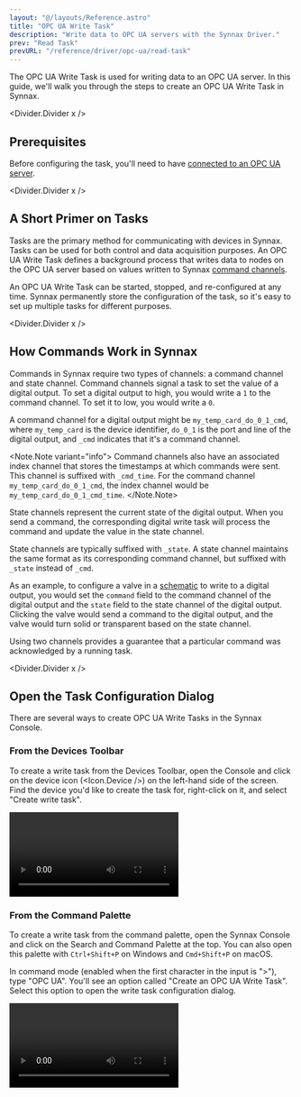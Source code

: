 ```yaml
---
layout: "@/layouts/Reference.astro"
title: "OPC UA Write Task"
description: "Write data to OPC UA servers with the Synnax Driver."
prev: "Read Task"
prevURL: "/reference/driver/opc-ua/read-task"
---
```



The OPC UA Write Task is used for writing data to an OPC UA server. In this guide, we'll
walk you through the steps to create an OPC UA Write Task in Synnax.

<Divider.Divider x />

## Prerequisites

Before configuring the task, you'll need to have
[connected to an OPC UA server](/reference/driver/opc-ua/connect-server).

<Divider.Divider x />

## A Short Primer on Tasks

Tasks are the primary method for communicating with devices in Synnax. Tasks can be used
for both control and data acquisition purposes. An OPC UA Write Task defines a
background process that writes data to nodes on the OPC UA server based on values
written to Synnax [command channels](#how-commands-work-in-synnax).

An OPC UA Write Task can be started, stopped, and re-configured at any time. Synnax
permanently store the configuration of the task, so it's easy to set up multiple tasks
for different purposes.

<Divider.Divider x />

## How Commands Work in Synnax

Commands in Synnax require two types of channels: a command channel and state channel.
Command channels signal a task to set the value of a digital output. To set a digital
output to high, you would write a `1` to the command channel. To set it to low, you
would write a `0`.

A command channel for a digital output might be `my_temp_card_do_0_1_cmd`, where
`my_temp_card` is the device identifier, `do_0_1` is the port and line of the digital
output, and `_cmd` indicates that it's a command channel.

<Note.Note variant="info">
  Command channels also have an associated index channel that stores the timestamps at
  which commands were sent. This channel is suffixed with `_cmd_time`. For the command
  channel `my_temp_card_do_0_1_cmd`, the index channel would be
  `my_temp_card_do_0_1_cmd_time`.
</Note.Note>

State channels represent the current state of the digital output. When you send a
command, the corresponding digital write task will process the command and update the
value in the state channel.

State channels are typically suffixed with `_state`. A state channel maintains the same
format as its corresponding command channel, but suffixed with `_state` instead of
`_cmd`.

As an example, to configure a valve in a [schematic](/reference/console/schematics) to
write to a digital output, you would set the `command` field to the command channel of
the digital output and the `state` field to the state channel of the digital output.
Clicking the valve would send a command to the digital output, and the valve would turn
solid or transparent based on the state channel.

Using two channels provides a guarantee that a particular command was acknowledged by a
running task.

<Divider.Divider x />

## Open the Task Configuration Dialog

There are several ways to create OPC UA Write Tasks in the Synnax Console.

### From the Devices Toolbar

To create a write task from the Devices Toolbar, open the Console and click on the
device icon (<Icon.Device />) on the left-hand side of the screen. Find the device you'd
like to create the task for, right-click on it, and select "Create write task".

<Video
  client:only="react"
  id="device-drivers/opc-ua/write-task/create-from-resources"
/>

### From the Command Palette

To create a write task from the command palette, open the Synnax Console and click on
the Search and Command Palette at the top. You can also open this palette with
`Ctrl+Shift+P` on Windows and `Cmd+Shift+P` on macOS.

In command mode (enabled when the first character in the input is ">"), type "OPC UA".
You'll see an option called "Create an OPC UA Write Task". Select this option to open
the write task configuration dialog.

<Video client:only="react" id="device-drivers/opc-ua/write-task/create-from-palette" />

### From The Layout Selector

To create a write task from the layout selector, click on the add icon (<Icon.Add />) in
the top-right corner and select "OPC UA Write Task".

<Video client:only="react" id="device-drivers/opc-ua/write-task/create-from-selector" />

<Divider.Divider x />

## Task Configuration Parameters

<Table>
  <thead>
    <tr>
      <th>Field</th>
      <th>Description</th>
    </tr>
  </thead>
  <tbody>
    <tr>
      <td>Name</td>
      <td>A name for your read task.</td>
    </tr>
    <tr>
      <td>OPC UA Server</td>
      <td>Which OPC UA server the task will read from.</td>
    </tr>
    <tr>
      <td>Data Saving</td>
      {
        <td>
          Data saving defines whether acquired data will be permanently stored in
          Synnax. When enabled, Synnax will both stream and store data. When disabled,
          Synnax will only stream data for real-time visualization. Historical data will
          not be available for review.
        </td>
      }
    </tr>
  </tbody>
</Table>

<Divider.Divider x />

## Adding Channels to a Task

To add a channel to a task, simply find the desired channel in the browser and drag it
over to the channels window. From here, you can change the name of the channel. If you
would like to stop a channel from being read, you can click the disable/enable button to
the right of the channel.

To configure the task, just click the "Configure" button. This will save the task
configuration, and you will be able to pause and resume the tasks whenever you want.
Note that configuring a write task here will only create
[command channels](#how-commands-work-in-synnax). In order to create state channels, you
must configure a [read task](/reference/driver/opc-ua/read-task).

<Video client:only="react" id="device-drivers/opc-ua/write-task/add-channels-to-task" />

<Divider.Divider x />

## Stopping and Starting Tasks

To stop and start a task, you can open up the Tasks Toolbar on the left-hand side and
click play and pause. You can also click the play/pause icon in the bottom of the task
configuration window.

<Video client:only="react" id="device-drivers/opc-ua/read-task/start-stop" />

<Divider.Divider x />

## State Configuration

Configuring a write task will only create command channels. To create state channels to
access the states of the nodes you are writing to, you must configure a
[read task](/reference/driver/opc-ua/read-task). You can then use the read task to read
back states of the nodes you are writing to.

<Divider.Divider x />

## Using a Schematic to Control Write Tasks

Once the necessary tasks are configured, you can use a
[schematic](/reference/console/schematics) to write commands to the OPC UA server.
